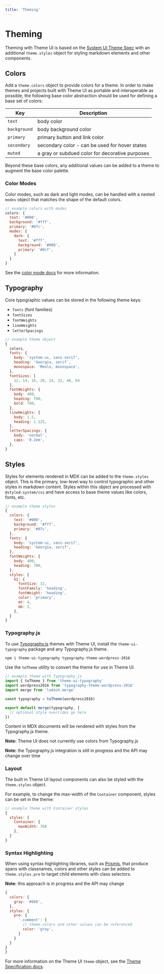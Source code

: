 ```yaml
---
title: 'Theming'
---
```




# Theming

Theming with Theme UI is based on the [System UI Theme Spec][] with an additional `theme.styles` object for styling markdown elements and other components.

[system ui theme spec]: https://system-ui.com/theme/

## Colors

Add a `theme.colors` object to provide colors for a theme.
In order to make themes and projects built with Theme UI as portable and interoperable as possible, the following base color abstraction should be used for defining a base set of colors:

| Key          | Description                                     |
| ------------ | ----------------------------------------------- |
| `text`       | body color                                      |
| `background` | body background color                           |
| `primary`    | primary button and link color                   |
| `secondary`  | secondary color - can be used for hover states  |
| `muted`      | a gray or subdued color for decorative purposes |

Beyond these base colors, any additional values can be added to a theme to augment the base color palette.

### Color Modes

Color modes, such as dark and light modes, can be handled with a nested `modes` object that matches the shape of the default colors.

```js
// example colors with modes
colors: {
  text: '#000',
  background: '#fff',
  primary: '#07c',
  modes: {
    dark: {
      text: '#fff',
      background: '#000',
      primary: '#0cf',
    }
  }
}
```

See the [color mode docs](/color-modes) for more information.

## Typography

Core typographic values can be stored in the following theme keys:

- `fonts` (font families)
- `fontSizes`
- `fontWeights`
- `lineHeights`
- `letterSpacings`

```js
// example theme object
{
  colors,
  fonts: {
    body: 'system-ui, sans-serif',
    heading: 'Georgia, serif',
    monospace: 'Menlo, monospace',
  },
  fontSizes: [
    12, 14, 16, 20, 24, 32, 48, 64
  ],
  fontWeights: {
    body: 400,
    heading: 700,
    bold: 700,
  },
  lineHeights: {
    body: 1.5,
    heading: 1.125,
  },
  letterSpacings: {
    body: 'normal',
    caps: '0.2em',
  },
}
```

## Styles

Styles for elements rendered in MDX can be added to the `theme.styles` object.
This is the primary, low-level way to control typographic and other styles in markdown content.
Styles within this object are processed with `@styled-system/css` and have access to base theme values like colors, fonts, etc.

```js
// example theme styles
{
  colors: {
    text: '#000',
    background: '#fff',
    primary: '#07c',
  },
  fonts: {
    body: 'system-ui, sans-serif',
    heading: 'Georgia, serif',
  },
  fontWeights: {
    body: 400,
    heading: 700,
  },
  styles: {
    h1: {
      fontSize: 32,
      fontFamily: 'heading',
      fontWeight: 'heading',
      color: 'primary',
      mt: 4,
      mb: 2,
    },
  }
}
```

### Typography.js

To use [Typography.js][] themes with Theme UI, install the `theme-ui-typography` package and any Typography.js theme.

```sh
npm i theme-ui-typography typography-theme-wordpress-2016
```

Use the `toTheme` utility to convert the theme for use in Theme UI.

```js
// example theme with Typography.js
import { toTheme } from 'theme-ui-typography'
import wordpress2016 from 'typography-theme-wordpress-2016'
import merge from 'lodash.merge'

const typography = toTheme(wordpress2016)

export default merge(typography, {
  // optional style overrides go here
})
```

Content in MDX documents will be rendered with styles from the Typography.js theme.

**Note:** Theme UI does not currently use colors from Typography.js

**Note:** the Typography.js integration is still in progress and the API may change over time

[typography.js]: https://github.com/KyleAMathews/typography.js

### Layout

The built in Theme UI layout components can also be styled with the `theme.styles` object.

For example, to change the max-width of the `Container` component, styles can be set in the theme:

```js
// example theme with Container styles
{
  styles: {
    Container: {
      maxWidth: 768
    },
  }
}
```

### Syntax Highlighting

When using syntax highlighting libraries, such as [Prismjs][], that produce spans with classnames, colors and other styles can be added to `theme.styles.pre` to target child elements with class selectors.

[prismjs]: https://github.com/PrismJS/prism

**Note:** this approach is in progress and the API may change

```js
{
  colors: {
    gray: '#666',
  },
  styles: {
    pre: {
      '.comment': {
        // theme.colors and other values can be referenced
        color: 'gray',
      }
    }
  }
}
}
```

For more information on the Theme UI `theme` object, see the [Theme Specification docs](/theme-spec).

[emotion]: https://emotion.sh
